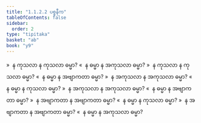```yaml
---
title: "1.1.2.2 ပစ္စနီက"
tableOfContents: false
sidebar:
  order: 2
type: "tipitaka"
basket: "ab"
book: "y9"
---
```



<DynamicBreadcrumb />

<Division number="6" book="y9" e="ch" v="35" p="2">

<Paragraph number="26" book="y9">
»  န ကုသလာ န ကုသလာ ဓမ္မာ?
</Paragraph>

<Paragraph number="27" book="y9">
«  န ဓမ္မာ န အကုသလာ ဓမ္မာ?
</Paragraph>

<Paragraph number="28" book="y9">
»  န ကုသလာ န ကုသလာ ဓမ္မာ?
</Paragraph>

<Paragraph number="29" book="y9">
«  န ဓမ္မာ န အဗျာကတာ ဓမ္မာ?
</Paragraph>

</Division>
<Division number="7" book="y9" e="ch" v="35" p="2">

<Paragraph number="30" book="y9">
»  န အကုသလာ န အကုသလာ ဓမ္မာ?
</Paragraph>

<Paragraph number="31" book="y9">
«  န ဓမ္မာ န ကုသလာ ဓမ္မာ?
</Paragraph>

<Paragraph number="32" book="y9">
»  န အကုသလာ န အကုသလာ ဓမ္မာ?
</Paragraph>

<Paragraph number="33" book="y9">
«  န ဓမ္မာ န အဗျာကတာ ဓမ္မာ?
</Paragraph>

</Division>
<Division number="8" book="y9" e="ch" v="35" p="2">

<Paragraph number="34" book="y9">
»  န အဗျာကတာ န အဗျာကတာ ဓမ္မာ?
</Paragraph>

<Paragraph number="35" book="y9">
«  န ဓမ္မာ န ကုသလာ ဓမ္မာ?
</Paragraph>

<Paragraph number="36" book="y9">
»  န အဗျာကတာ န အဗျာကတာ ဓမ္မာ?
</Paragraph>

<Paragraph number="37" book="y9">
«  န ဓမ္မာ န အကုသလာ ဓမ္မာ?
</Paragraph>
</Division>